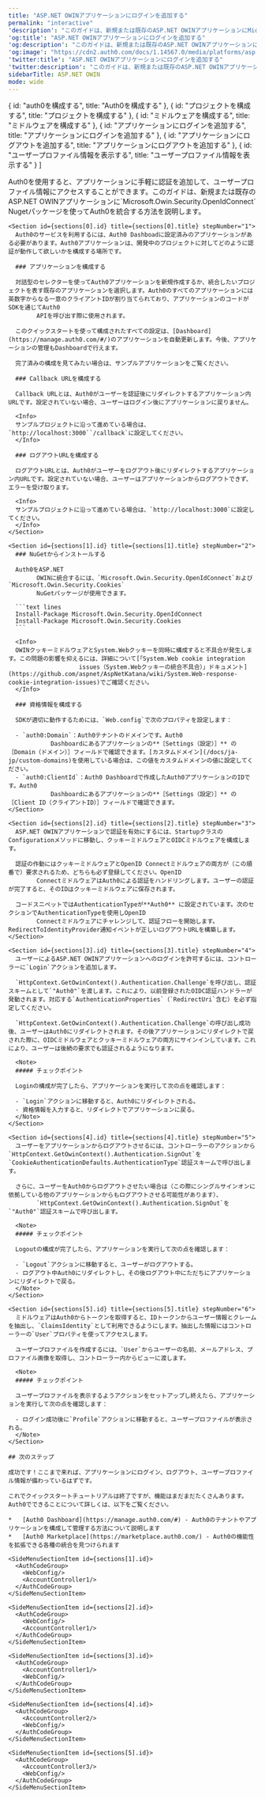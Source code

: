 ```yaml
---
title: "ASP.NET OWINアプリケーションにログインを追加する"
permalink: "interactive"
'description': "このガイドは、新規または既存のASP.NET OWINアプリケーションにMicrosoft.Owin.Security.OpenIdConnect Nugetパッケージを使ってAuth0を統合する方法を説明します。"
'og:title': "ASP.NET OWINアプリケーションにログインを追加する"
'og:description': "このガイドは、新規または既存のASP.NET OWINアプリケーションにMicrosoft.Owin.Security.OpenIdConnect Nugetパッケージを使ってAuth0を統合する方法を説明します。"
'og:image': "https://cdn2.auth0.com/docs/1.14567.0/media/platforms/asp.png"
'twitter:title': "ASP.NET OWINアプリケーションにログインを追加する"
'twitter:description': "このガイドは、新規または既存のASP.NET OWINアプリケーションにMicrosoft.Owin.Security.OpenIdConnect Nugetパッケージを使ってAuth0を統合する方法を説明します。"
sidebarTitle: ASP.NET OWIN
mode: wide
---
```




  { id: "auth0を構成する", title: "Auth0を構成する" },
  { id: "プロジェクトを構成する", title: "プロジェクトを構成する" },
  { id: "ミドルウェアを構成する", title: "ミドルウェアを構成する" },
  { id: "アプリケーションにログインを追加する", title: "アプリケーションにログインを追加する" },
  { id: "アプリケーションにログアウトを追加する", title: "アプリケーションにログアウトを追加する" },
  { id: "ユーザープロファイル情報を表示する", title: "ユーザープロファイル情報を表示する" }
]

<Recipe>
  <Content>
    Auth0を使用すると、アプリケーションに手軽に認証を追加して、ユーザープロファイル情報にアクセスすることができます。このガイドは、新規または既存のASP.NET
        OWINアプリケーションに`Microsoft.Owin.Security.OpenIdConnect` Nugetパッケージを使ってAuth0を統合する方法を説明します。

    <Section id={sections[0].id} title={sections[0].title} stepNumber="1">
      Auth0のサービスを利用するには、Auth0 Dashboadに設定済みのアプリケーションがある必要があります。Auth0アプリケーションは、開発中のプロジェクトに対してどのように認証が動作して欲しいかを構成する場所です。

      ### アプリケーションを構成する

      対話型のセレクターを使ってAuth0アプリケーションを新規作成するか、統合したいプロジェクトを表す既存のアプリケーションを選択します。Auth0のすべてのアプリケーションには英数字からなる一意のクライアントIDが割り当てられており、アプリケーションのコードがSDKを通じてAuth0
            APIを呼び出す際に使用されます。

      このクイックスタートを使って構成されたすべての設定は、[Dashboard](https://manage.auth0.com/#/)のアプリケーションを自動更新します。今後、アプリケーションの管理もDashboardで行えます。

      完了済みの構成を見てみたい場合は、サンプルアプリケーションをご覧ください。

      ### Callback URLを構成する

      Callback URLとは、Auth0がユーザーを認証後にリダイレクトするアプリケーション内URLです。設定されていない場合、ユーザーはログイン後にアプリケーションに戻りません。

      <Info>
      サンプルプロジェクトに沿って進めている場合は、`http://localhost:3000``/callback`に設定してください。
      </Info>

      ### ログアウトURLを構成する

      ログアウトURLとは、Auth0がユーザーをログアウト後にリダイレクトするアプリケーション内URLです。設定されていない場合、ユーザーはアプリケーションからログアウトできず、エラーを受け取ります。

      <Info>
      サンプルプロジェクトに沿って進めている場合は、`http://localhost:3000`に設定してください。
      </Info>
    </Section>

    <Section id={sections[1].id} title={sections[1].title} stepNumber="2">
      ### NuGetからインストールする

      Auth0をASP.NET
            OWINに統合するには、`Microsoft.Owin.Security.OpenIdConnect`および`Microsoft.Owin.Security.Cookies`
            NuGetパッケージが使用できます。

      ```text lines
      Install-Package Microsoft.Owin.Security.OpenIdConnect
      Install-Package Microsoft.Owin.Security.Cookies
      ```

      <Info>
      OWINクッキーミドルウェアとSystem.Webクッキーを同時に構成すると不具合が発生します。この問題の影響を抑えるには、詳細について[「System.Web cookie integration
                        issues（System.Webクッキーの統合不具合）」ドキュメント](https://github.com/aspnet/AspNetKatana/wiki/System.Web-response-cookie-integration-issues)でご確認ください。
      </Info>

      ### 資格情報を構成する

      SDKが適切に動作するためには、`Web.config`で次のプロパティを設定します：

      - `auth0:Domain`：Auth0テナントのドメインです。Auth0
                Dashboardにあるアプリケーションの**［Settings（設定）］** の［Domain（ドメイン）］フィールドで確認できます。[カスタムドメイン](/docs/ja-jp/custom-domains)を使用している場合は、この値をカスタムドメインの値に設定してください。
      - `auth0:ClientId`：Auth0 Dashboardで作成したAuth0アプリケーションのIDです。Auth0
                Dashboardにあるアプリケーションの**［Settings（設定）］** の［Client ID（クライアントID）］フィールドで確認できます。
    </Section>

    <Section id={sections[2].id} title={sections[2].title} stepNumber="3">
      ASP.NET OWINアプリケーションで認証を有効にするには、StartupクラスのConfigurationメソッドに移動し、クッキーミドルウェアとOIDCミドルウェアを構成します。

      認証の作動にはクッキーミドルウェアとOpenID Connectミドルウェアの両方が（この順番で）要求されるため、どちらも必ず登録してください。OpenID
            ConnectミドルウェアはAuth0による認証をハンドリングします。ユーザーの認証が完了すると、そのIDはクッキーミドルウェアに保存されます。

      コードスニペットではAuthenticationTypeが**Auth0** に設定されています。次のセクションでAuthenticationTypeを使用しOpenID
            Connectミドルウェアにチャレンジして、認証フローを開始します。RedirectToIdentityProvider通知イベントが正しいログアウトURLを構築します。
    </Section>

    <Section id={sections[3].id} title={sections[3].title} stepNumber="4">
      ユーザーによるASP.NET OWINアプリケーションへのログインを許可するには、コントローラーに`Login`アクションを追加します。

      `HttpContext.GetOwinContext().Authentication.Challenge`を呼び出し、認証スキームとして`"Auth0"`を渡します。これにより、以前登録されたOIDC認証ハンドラーが発動されます。対応する`AuthenticationProperties`（`RedirectUri`含む）を必ず指定してください。

      `HttpContext.GetOwinContext().Authentication.Challenge`の呼び出し成功後、ユーザーはAuth0にリダイレクトされます。その後アプリケーションにリダイレクトで戻された際に、OIDCミドルウェアとクッキーミドルウェアの両方にサインインしています。これにより、ユーザーは後続の要求でも認証されるようになります。

      <Note>
      ##### チェックポイント

      Loginの構成が完了したら、アプリケーションを実行して次の点を確認します：

      - `Login`アクションに移動すると、Auth0にリダイレクトされる。
      - 資格情報を入力すると、リダイレクトでアプリケーションに戻る。
      </Note>
    </Section>

    <Section id={sections[4].id} title={sections[4].title} stepNumber="5">
      ユーザーをアプリケーションからログアウトさせるには、コントローラーのアクションから`HttpContext.GetOwinContext().Authentication.SignOut`を`CookieAuthenticationDefaults.AuthenticationType`認証スキームで呼び出します。

      さらに、ユーザーをAuth0からログアウトさせたい場合は（この際にシングルサインオンに依拠している他のアプリケーションからもログアウトさせる可能性があります）、
            `HttpContext.GetOwinContext().Authentication.SignOut`を`"Auth0"`認証スキームで呼び出します。

      <Note>
      ##### チェックポイント

      Logoutの構成が完了したら、アプリケーションを実行して次の点を確認します：

      - `Logout`アクションに移動すると、ユーザーがログアウトする。
      - ログアウト中Auth0にリダイレクトし、その後ログアウト中にただちにアプリケーションにリダイレクトで戻る。
      </Note>
    </Section>

    <Section id={sections[5].id} title={sections[5].title} stepNumber="6">
      ミドルウェアはAuth0からトークンを取得すると、IDトークンからユーザー情報とクレームを抽出し、`ClaimsIdentity`として利用できるようにします。抽出した情報にはコントローラーの`User`プロパティを使ってアクセスします。

      ユーザープロファイルを作成するには、`User`からユーザーの名前、メールアドレス、プロファイル画像を取得し、コントローラー内からビューに渡します。

      <Note>
      ##### チェックポイント

      ユーザープロファイルを表示するようアクションをセットアップし終えたら、アプリケーションを実行して次の点を確認します：

      - ログイン成功後に`Profile`アクションに移動すると、ユーザープロファイルが表示される。
      </Note>
    </Section>

    ## 次のステップ

    成功です！ここまで来れば、アプリケーションにログイン、ログアウト、ユーザープロファイル情報が備わっているはずです。

    これでクイックスタートチュートリアルは終了ですが、機能はまだまだたくさんあります。Auth0でできることについて詳しくは、以下をご覧ください。

    *   [Auth0 Dashboard](https://manage.auth0.com/#) - Auth0のテナントやアプリケーションを構成して管理する方法について説明します
    *   [Auth0 Marketplace](https://marketplace.auth0.com/) - Auth0の機能性を拡張できる各種の統合を見つけられます
  </Content>

  <SideMenu sections={sections}>
    <SideMenuSectionItem id={sections[0].id}>
      <SignUpForm />
    </SideMenuSectionItem>

    <SideMenuSectionItem id={sections[1].id}>
      <AuthCodeGroup>
        <WebConfig/>
        <AccountController1/>
      </AuthCodeGroup>
    </SideMenuSectionItem>

    <SideMenuSectionItem id={sections[2].id}>
      <AuthCodeGroup>
        <WebConfig/>
        <AccountController1/>
      </AuthCodeGroup>
    </SideMenuSectionItem>

    <SideMenuSectionItem id={sections[3].id}>
      <AuthCodeGroup>
        <AccountController1/>
        <WebConfig/>
      </AuthCodeGroup>
    </SideMenuSectionItem>

    <SideMenuSectionItem id={sections[4].id}>
      <AuthCodeGroup>
        <AccountController2/>
        <WebConfig/>
      </AuthCodeGroup>
    </SideMenuSectionItem>

    <SideMenuSectionItem id={sections[5].id}>
      <AuthCodeGroup>
        <AccountController3/>
        <WebConfig/>
      </AuthCodeGroup>
    </SideMenuSectionItem>

  </SideMenu>
</Recipe>
